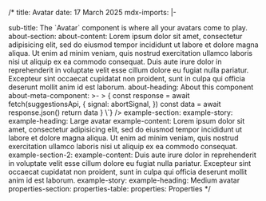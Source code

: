 /*
title: Avatar
date: 17 March 2025
mdx-imports: |-

  <Meta title="Avatar" />
sub-title: <Subtitle>The `Avatar` component is where all your avatars come to
  play.</Subtitle>
about-section:
  about-content: Lorem ipsum dolor sit amet, consectetur adipisicing elit, sed do
    eiusmod tempor incididunt ut labore et dolore magna aliqua. Ut enim ad minim
    veniam, quis nostrud exercitation ullamco laboris nisi ut aliquip ex ea
    commodo consequat. Duis aute irure dolor in reprehenderit in voluptate velit
    esse cillum dolore eu fugiat nulla pariatur. Excepteur sint occaecat
    cupidatat non proident, sunt in culpa qui officia deserunt mollit anim id
    est laborum.
  about-heading: About this component
  about-meta-component: >-
    <Source
            language='js'
            code={\`
        async getSuggestions (searchValue: string, abortSignal: AbortSignal): Promise<Arrray<{ id: string; address: string }>> {
            const response = await fetch(suggestionsApi, {
                signal: abortSignal,
            })
            const data = await response.json()
            return data
        }
        \`}
    />
example-section:
  example-story: <Canvas of={stories.Large} />
  example-heading: Large avatar
  example-content: Lorem ipsum dolor sit amet, consectetur adipisicing elit, sed
    do eiusmod tempor incididunt ut labore et dolore magna aliqua. Ut enim ad
    minim veniam, quis nostrud exercitation ullamco laboris nisi ut aliquip ex
    ea commodo consequat.
example-section-2:
  example-content: Duis aute irure dolor in reprehenderit in voluptate velit esse
    cillum dolore eu fugiat nulla pariatur. Excepteur sint occaecat cupidatat
    non proident, sunt in culpa qui officia deserunt mollit anim id est laborum.
  example-story: <Canvas of={stories.Medium} />
  example-heading: Medium avatar
properties-section:
  properties-table: <Controls of={stories.Properties} />
  properties: Properties
*/
